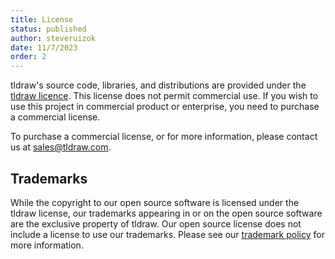 ```yaml
---
title: License
status: published
author: steveruizok
date: 11/7/2023
order: 2
---
```


tldraw's source code, libraries, and distributions are provided under the [tldraw licence](https://github.com/tldraw/tldraw/blob/master/LICENSE.md). This license does not permit commercial use. If you wish to use this project in commercial product or enterprise, you need to purchase a commercial license.

To purchase a commercial license, or for more information, please contact us at [sales@tldraw.com](mailto:sales@tldraw.com).

## Trademarks

While the copyright to our open source software is licensed under the tldraw license, our trademarks appearing in or on the open source software are the exclusive property of tldraw. Our open source license does not include a license to use our trademarks.
Please see our [trademark policy](https://github.com/tldraw/tldraw/blob/master/TRADEMARKS.md) for more information.
